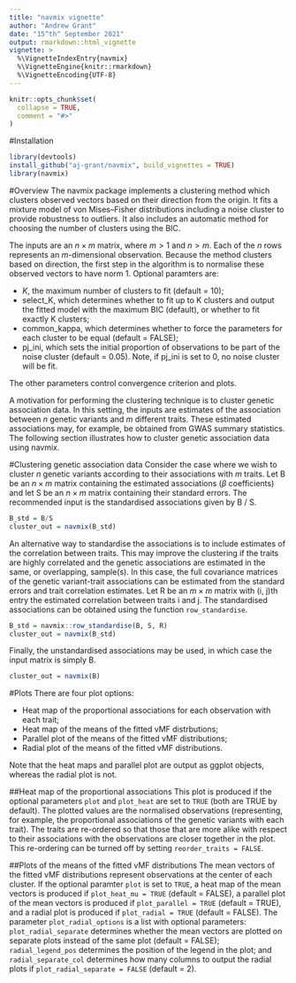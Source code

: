 ```yaml
---
title: "navmix vignette"
author: "Andrew Grant"
date: "15^th^ September 2021"
output: rmarkdown::html_vignette
vignette: >
  %\VignetteIndexEntry{navmix}
  %\VignetteEngine{knitr::rmarkdown}
  %\VignetteEncoding{UTF-8}
---
```


```r
knitr::opts_chunk$set(
  collapse = TRUE,
  comment = "#>"
)
```

#Installation
```r
library(devtools)
install_github("aj-grant/navmix", build_vignettes = TRUE)
library(navmix)
```

#Overview
The navmix package implements a clustering method which clusters observed vectors based on their direction from the
origin. It fits a mixture model of von Mises--Fisher distributions including a noise cluster to provide robustness to
outliers. It also includes an automatic method for choosing the number of clusters using the BIC.

The inputs are an $n \times m$ matrix, where $m > 1$ and $n > m$. Each of the $n$ rows represents an $m$-dimensional
observation. Because the method clusters based on direction, the first step in the algorithm is to normalise these
observed vectors to have norm $1$. Optional paramters are:

* $K$, the maximum number of clusters to fit (default = 10);
* select_K, which determines whether to fit up to K clusters and output the fitted model with the maximum BIC (default),
or whether to fit exactly K clusters;
* common_kappa, which determines whether to force the \kappa parameters for each cluster to be equal (default = FALSE);
* pj_ini, which sets the initial proportion of observations to be part of the noise cluster (default = 0.05). Note, if
pj_ini is set to 0, no noise cluster will be fit.

The other parameters control convergence criterion and plots.

A motivation for performing the clustering technique is to cluster genetic association data. In this setting, the inputs
are estimates of the association between $n$ genetic variants and $m$ different traits. These estimated associations
may, for example, be obtained from GWAS summary statistics. The following section illustrates how to cluster
genetic association data using navmix.

#Clustering genetic association data
Consider the case where we wish to cluster $n$ genetic variants according to their associations with $m$ traits. Let B
be an $n \times m$ matrix containing the estimated associations ($\beta$ coefficients) and let S be an $n \times m$
matrix containing their standard errors. The recommended input is the standardised associations given by B / S.

```r
B_std = B/S
cluster_out = navmix(B_std)
```

An alternative way to standardise the associations is to include estimates of the correlation between traits. This may
improve the clustering if the traits are highly correlated and the genetic associations are estimated in the same, or
overlapping, sample(s). In this case, the full covariance matrices of the genetic variant-trait associations can be
estimated from the standard errors and trait correlation estimates. Let R be an $m \times m$ matrix with (i, j)th entry
the estimated correlation between traits i and j. The standardised associations can be obtained using the function
`row_standardise`.

```r
B_std = navmix::row_standardise(B, S, R)
cluster_out = navmix(B_std)
```

Finally, the unstandardised associations may be used, in which case the input matrix is simply B.

```r
cluster_out = navmix(B)
```

#Plots
There are four plot options:

* Heat map of the proportional associations for each observation with each trait;
* Heat map of the means of the fitted vMF distrbutions;
* Parallel plot of the means of the fitted vMF distributions;
* Radial plot of the means of the fitted vMF distributions.

Note that the heat maps and parallel plot are output as ggplot objects, whereas the radial plot is not.

##Heat map of the proportional associations
This plot is produced if the optional parameters `plot` and `plot_heat` are set to `TRUE` (both are TRUE by default).
The plotted values are the normalised observations (representing, for example, the proportional associations of the
genetic variants with each trait). The traits are re-ordered so that those that are more alike with respect to their
associations with the observations are closer together in the plot. This re-ordering can be turned off by setting
`reorder_traits = FALSE`.

##Plots of the means of the fitted vMF distributions
The mean vectors of the fitted vMF distributions represent observations at the center of each cluster. If the optional
paramter `plot` is set to `TRUE`, a heat map of the mean vectors is produced if `plot_heat_mu = TRUE` (default = FALSE),
a parallel plot of the mean vectors is produced if `plot_parallel = TRUE` (default = TRUE), and a radial plot is
produced if `plot_radial = TRUE` (default = FALSE). The parameter `plot_radial_options` is a list with optional
parameters: `plot_radial_separate` determines whether the mean vectors are plotted on separate plots instead of the same
plot (default = FALSE); `radial_legend_pos` determines the position of the legend in the plot; and `radial_separate_col`
determines how many columns to output the radial plots if `plot_radial_separate = FALSE` (default = 2).